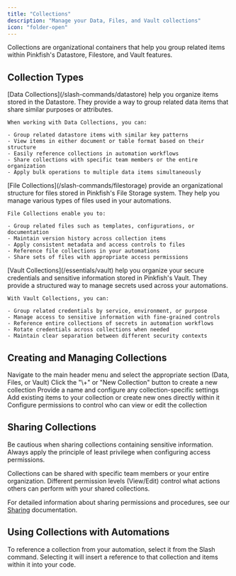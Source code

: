 ```yaml
---
title: "Collections"
description: "Manage your Data, Files, and Vault collections"
icon: "folder-open"
---
```

Collections are organizational containers that help you group related items within Pinkfish's Datastore, Filestore, and Vault features.

## Collection Types

<Tabs>
  <Tab title="Data Collections">
    [Data Collections](/slash-commands/datastore) help you organize items stored in the Datastore. They provide a way to group related data items that share similar purposes or attributes.

    When working with Data Collections, you can:

    - Group related datastore items with similar key patterns
    - View items in either document or table format based on their structure
    - Easily reference collections in automation workflows
    - Share collections with specific team members or the entire organization
    - Apply bulk operations to multiple data items simultaneously
  </Tab>
  <Tab title="File Collections">
    [File Collections](/slash-commands/filestorage) provide an organizational structure for files stored in Pinkfish's File Storage system. They help you manage various types of files used in your automations.

    File Collections enable you to:

    - Group related files such as templates, configurations, or documentation
    - Maintain version history across collection items
    - Apply consistent metadata and access controls to files
    - Reference file collections in your automations
    - Share sets of files with appropriate access permissions
  </Tab>
  <Tab title="Vault Collections">
    [Vault Collections](/essentials/vault) help you organize your secure credentials and sensitive information stored in Pinkfish's Vault. They provide a structured way to manage secrets used across your automations.

    With Vault Collections, you can:

    - Group related credentials by service, environment, or purpose
    - Manage access to sensitive information with fine-grained controls
    - Reference entire collections of secrets in automation workflows
    - Rotate credentials across collections when needed
    - Maintain clear separation between different security contexts
  </Tab>
</Tabs>

## Creating and Managing Collections

<Steps>
  <Step title="Access Collections">
    Navigate to the main header menu and select the appropriate section (Data, Files, or Vault)
  </Step>
  <Step title="Create a Collection">
    Click the "\+" or "New Collection" button to create a new collection
  </Step>
  <Step title="Name and Configure">
    Provide a name and configure any collection-specific settings
  </Step>
  <Step title="Add Items">
    Add existing items to your collection or create new ones directly within it
  </Step>
  <Step title="Manage Access">
    Configure permissions to control who can view or edit the collection
  </Step>
</Steps>

## Sharing Collections

<Warning>
  Be cautious when sharing collections containing sensitive information. Always apply the principle of least privilege when configuring access permissions.
</Warning>

Collections can be shared with specific team members or your entire organization. Different permission levels (View/Edit) control what actions others can perform with your shared collections.

For detailed information about sharing permissions and procedures, see our [Sharing](/essentials/sharing) documentation.

## Using Collections with Automations

To reference a collection from your automation, select it from the Slash command. Selecting it will insert a reference to that collection and items within it into your code.